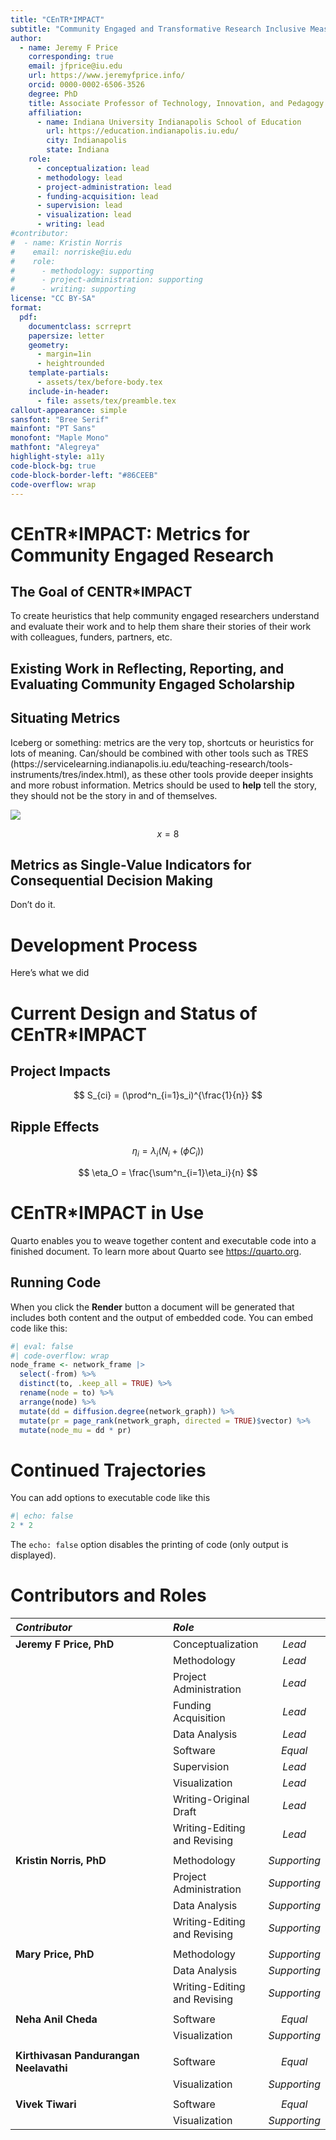 ```yaml
---
title: "CEnTR*IMPACT"
subtitle: "Community Engaged and Transformative Research Inclusive Measurement of Projects and Community Transformation"
author:
  - name: Jeremy F Price
    corresponding: true
    email: jfprice@iu.edu
    url: https://www.jeremyfprice.info/
    orcid: 0000-0002-6506-3526
    degree: PhD
    title: Associate Professor of Technology, Innovation, and Pedagogy
    affiliation:
      - name: Indiana University Indianapolis School of Education
        url: https://education.indianapolis.iu.edu/
        city: Indianapolis
        state: Indiana
    role:
      - conceptualization: lead
      - methodology: lead
      - project-administration: lead
      - funding-acquisition: lead
      - supervision: lead
      - visualization: lead
      - writing: lead
#contributor:
#  - name: Kristin Norris
#    email: norriske@iu.edu
#    role:
#      - methodology: supporting
#      - project-administration: supporting
#      - writing: supporting
license: "CC BY-SA"
format:
  pdf:
    documentclass: scrreprt
    papersize: letter
    geometry:
      - margin=1in
      - heightrounded
    template-partials:
      - assets/tex/before-body.tex
    include-in-header:
      - file: assets/tex/preamble.tex
callout-appearance: simple
sansfont: "Bree Serif"
mainfont: "PT Sans"
monofont: "Maple Mono"
mathfont: "Alegreya"
highlight-style: a11y
code-block-bg: true
code-block-border-left: "#86CEEB"
code-overflow: wrap
---
```


# CEnTR*IMPACT: Metrics for Community Engaged Research

::: {.callout-note}

## The Goal of CENTR*IMPACT

To create heuristics that help community engaged researchers understand and evaluate their work and to help them share their stories of their work with colleagues, funders, partners, etc.
:::

## Existing Work in Reflecting, Reporting, and Evaluating Community Engaged Scholarship


## Situating Metrics

Iceberg or something: metrics are the very top, shortcuts or heuristics for lots of meaning. Can/should be combined with other tools such as TRES (https://servicelearning.indianapolis.iu.edu/teaching-research/tools-instruments/tres/index.html), as these other tools provide deeper insights and more robust information. Metrics should be used to **help** tell the story, they should not be the story in and of themselves.

![](assets/images/sierpinski_triangles.png){fig-alt="CEnTR*IMPACT"}

$$ x = 8 $$

::: {.callout-warning}
## Metrics as Single-Value Indicators for Consequential Decision Making

Don't do it.
:::

# Development Process

Here's what we did

# Current Design and Status of CEnTR*IMPACT

## Project Impacts

$$
S_{ci} = (\prod^n_{i=1}s_i)^{\frac{1}{n}}
$$

## Ripple Effects

$$
\eta_i = \lambda_i(N_i+(\phi C_i))
$$

$$
\eta_O = \frac{\sum^n_{i=1}\eta_i}{n}
$$

# CEnTR*IMPACT in Use

Quarto enables you to weave together content and executable code into a finished document. To learn more about Quarto see <https://quarto.org>.

## Running Code

When you click the **Render** button a document will be generated that includes both content and the output of embedded code. You can embed code like this:

```r
#| eval: false
#| code-overflow: wrap
node_frame <- network_frame |>
  select(-from) %>%
  distinct(to, .keep_all = TRUE) %>%
  rename(node = to) %>%
  arrange(node) %>%
  mutate(dd = diffusion.degree(network_graph)) %>%
  mutate(pr = page_rank(network_graph, directed = TRUE)$vector) %>%
  mutate(node_mu = dd * pr)
```

# Continued Trajectories

You can add options to executable code like this 

```r
#| echo: false
2 * 2
```

The `echo: false` option disables the printing of code (only output is displayed).


# Contributors and Roles

| ***Contributor*** | ***Role*** | |
|:-------------|:-------|:---:|
| **Jeremy F Price, PhD**    | Conceptualization          | *Lead* |
|                       | Methodology                     | *Lead* |
|                       | Project Administration          | *Lead* |
|                       | Funding Acquisition             | *Lead* |
|                       | Data Analysis                   | *Lead* |
|                       | Software                        | *Equal* |
|                       | Supervision                     | *Lead* |
|                       | Visualization                   | *Lead* |
|                       | Writing-Original Draft          | *Lead* |
|                       | Writing-Editing and Revising    | *Lead* |
|                       | | |
| **Kristin Norris, PhD**    | Methodology                | *Supporting* |
|                       | Project Administration          | *Supporting* |
|                       | Data Analysis                   | *Supporting* |
|                       | Writing-Editing and Revising    | *Supporting* |
|                       | |
| **Mary Price, PhD**        | Methodology                | *Supporting* |
|                       | Data Analysis                   | *Supporting* |
|                       | Writing-Editing and Revising    | *Supporting* |
|                       | |
| **Neha Anil Cheda**        | Software                   | *Equal* |
|                             | Visualization             | *Supporting* |
|                       | |
| **Kirthivasan Pandurangan Neelavathi**   | Software     | *Equal* |
|                       | Visualization                   | *Supporting* |
|                       | |
| **Vivek Tiwari**      | Software                        | *Equal* |
|                       | Visualization                   | *Supporting* |